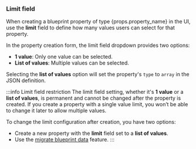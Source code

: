 ### Limit field

When creating a blueprint property of type {props.property_name} in the UI, use the **limit** field to define how many values users can select for that property.  

In the property creation form, the limit field dropdown provides two options:

- **1 value**: Only one value can be selected.
- **List of values**: Multiple values can be selected.

Selecting the **list of values** option will set the property's `type` to `array` in the JSON definition.

:::info Limit field restriction
The limit field setting, whether it's **1 value** or a **list of values**, is permanent and cannot be changed after the property is created. If you create a property with a single value limit, you won’t be able to change it later to allow multiple values.  

To change the limit configuration after creation, you have two options:
- Create a new property with the **limit** field set to a **list of values**.
- Use the [migrate blueprint data](/build-your-software-catalog/customize-integrations/configure-data-model/migrate-data/) feature.
:::